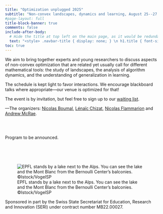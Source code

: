 ```yaml
---
title: "Optimization unplugged 2025"
subtitle: "Non-convex landscapes, dynamics and learning, August 25--27 in Lausanne"
#page-layout: full
title-block-banner: true
comments: false
include-after-body:
  # Hide the title at top left on the main page, as it would be redundant.
  text: "<style> .navbar-title { display: none; } \n h1.title { font-size: 3em; } </style>"
toc: true
---
```


We aim to bring together experts and young researchers to discuss aspects of non-convex optimization that are related yet usually call for different mathematical tools: the study of landscapes, the analysis of algorithm dynamics, and the understanding of generalization in learning.

The schedule is kept light to favor interactions.
We encourage blackboard talks where appropriate---our venue is optimized for that!

The event is by invitation, but feel free to sign up to our [waiting list](https://forms.gle/ZNKZznecJfXsiMRXA).

---The organizers: [Nicolas Boumal](https://www.nicolasboumal.net/), [Lénaïc Chizat](https://lchizat.github.io/), [Nicolas Flammarion](https://people.epfl.ch/nicolas.flammarion) and [Andrew McRae](https://admcrae.github.io/).

```{=html}
<br>
```

<!--
(For information, the 2025 edition of the *annual graduate school in mathematical aspects of data science* will take place at the same location right afterwards. The [2024 edition](https://maths.anu.edu.au/news-events/events/annual-graduate-school-mathematical-aspects-data-science) took place in Australia.)
-->

```{=html}
<br>
```

Program to be announced.

<!--
## Monday Aug. 25

| | | |
|-:|:---|:-----------|
| 9:00 | Al Turing | How the machines passed my test. |
| 9:40 | Dick Feynman | Thoughts on physics, the nobel prize, and machine learning. |
| 10:20 | Bernie Russell | The role of logical foundations in activism. |
| 11:00 | **Break** | |
| 11:20 | John "Many words" Doe | Lorem Ipsum is simply dummy text of the printing and typesetting industry. Lorem Ipsum has been the industry's standard dummy text ever since the 1500s, when an unknown printer took a galley of type and scrambled it to make a type specimen book. It has survived not only five centuries, but also the leap into electronic typesetting, remaining essentially unchanged. It was popularised in the 1960s with the release of Letraset sheets containing Lorem Ipsum passages, and more recently with desktop publishing software like Aldus PageMaker including versions of Lorem Ipsum. |
| 12:00 | **Lunch** | Plenty of options on campus. |
| 14:00 | Leo Kantorovich | Who uses linear programming anyway? |

: {.hover}



## Tuesday Aug. 26

| | | |
|-:|:---|:-----------|
| 9:00 | Al Turing | How the machines passed my test. |
| 9:40 | Dick Feynman | Thoughts on physics, the nobel prize, and machine learning. |
| 10:20 | Bernie Russell | The role of logical foundations in activism. |
| 11:00 | **Break** | |
| 11:20 | Keep The | Titles short please. |
| 12:00 | **Lunch** | Plenty of options on campus. |
| 14:00 | Person | Title |
| 14:40 | Other | Topic |
| 15:20 | And now | This | 
| 16:00 | **Break** | |
| 17:20 | Also this | Blabla |
| 19:30 | **Dinner** | Restaurant TBA |

: {.hover}



## Wednesday Aug. 27

| | | |
|-:|:---|:-----------|
| 9:00 | Make Space | For shorter talks too. |
| 9:40 | If This | Then that. |
| 10:20 | Someone | Cool |
| 11:00 | **Break** | |
| 11:20 | This and that | Stuff |
| 12:00 | **Lunch** | Plenty of options on campus. |
| 13:30 | Dada | Dudu |
| 14:15 | **Hike** | Details TBA |

: {.hover}
-->

```{=html}
<br>
<br>
<br>
```

<!-- .column-screen removes all margin -->
:::{.column-page}
![EPFL stands by a lake next to the Alps. You can see the lake and the Mont Blanc from the Bernoulli Center's balconies. ©Istock/VogelSP](epfllandscape.jpg)
:::

Sponsored in part by the Swiss State Secretariat for Education, Research and Innovation (SERI) under contract number MB22.00027.
